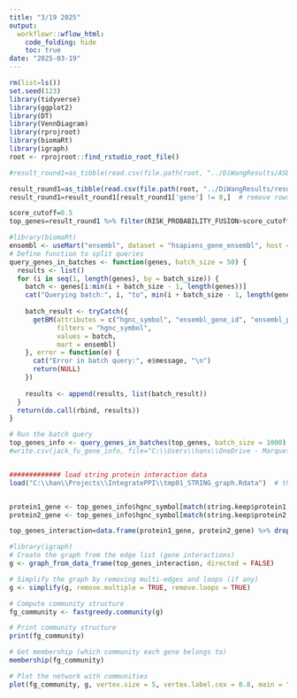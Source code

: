 ---
title: "3/19 2025"
output:
  workflowr::wflow_html:
    code_folding: hide
    toc: true
date: "2025-03-19"
---



```{r, message=F, warning=F}
rm(list=ls())
set.seed(123)
library(tidyverse)
library(ggplot2)
library(DT)
library(VennDiagram)
library(rprojroot)
library(biomaRt)
library(igraph)
root <- rprojroot::find_rstudio_root_file()
```



```{r, message=F, warning=F}
#result_round1=as_tibble(read.csv(file.path(root, "../DiWangResults/ASD_prediction_results/ASD_RISK_PREDICTION_round1.csv"))) # old results 

result_round1=as_tibble(read.csv(file.path(root, "../DiWangResults/results updated_20250303/ASD_RISK_PREDICTION round 1.csv")))
result_round1=result_round1[result_round1['gene'] != 0,]  # remove rows with gene=0
```


```{r, message=F, warning=F}
score_cutoff=0.5
top_genes=result_round1 %>% filter(RISK_PROBABILITY_FUSION>score_cutoff) %>% dplyr::select(gene_gencodeV33) %>% pull

#library(biomaRt)
ensembl <- useMart("ensembl", dataset = "hsapiens_gene_ensembl", host = "https://grch37.ensembl.org")
# Define function to split queries
query_genes_in_batches <- function(genes, batch_size = 50) {
  results <- list()
  for (i in seq(1, length(genes), by = batch_size)) {
    batch <- genes[i:min(i + batch_size - 1, length(genes))]
    cat("Querying batch:", i, "to", min(i + batch_size - 1, length(genes)), "\n")
    
    batch_result <- tryCatch({
      getBM(attributes = c("hgnc_symbol", "ensembl_gene_id", "ensembl_peptide_id"),
            filters = "hgnc_symbol",
            values = batch,
            mart = ensembl)
    }, error = function(e) {
      cat("Error in batch query:", e$message, "\n")
      return(NULL)
    })
    
    results <- append(results, list(batch_result))
  }
  return(do.call(rbind, results))
}

# Run the batch query
top_genes_info <- query_genes_in_batches(top_genes, batch_size = 1000)
#write.csv(jack_fu_gene_info, file="C:\\Users\\hans\\OneDrive - Marquette University\\AI_for_Autism\\jack_fu_gene_info.csv")


############# load string protein interaction data 
load("C:\\han\\Projects\\IntegratePPI\\tmp01_STRING_graph.Rdata")  # this is the protein interaction with score>400


protein1_gene <- top_genes_info$hgnc_symbol[match(string.keep$protein1, top_genes_info$ensembl_peptide_id)]
protein2_gene <- top_genes_info$hgnc_symbol[match(string.keep$protein2, top_genes_info$ensembl_peptide_id)]

top_genes_interaction=data.frame(protein1_gene, protein2_gene) %>% drop_na()  # string interactions for top genes 

#library(igraph)
# Create the graph from the edge list (gene interactions)
g <- graph_from_data_frame(top_genes_interaction, directed = FALSE)

# Simplify the graph by removing multi-edges and loops (if any)
g <- simplify(g, remove.multiple = TRUE, remove.loops = TRUE)

# Compute community structure
fg_community <- fastgreedy.community(g)

# Print community structure
print(fg_community)

# Get membership (which community each gene belongs to)
membership(fg_community)

# Plot the network with communities
plot(fg_community, g, vertex.size = 5, vertex.label.cex = 0.8, main = "Fast Greedy Community Detection")

  
```